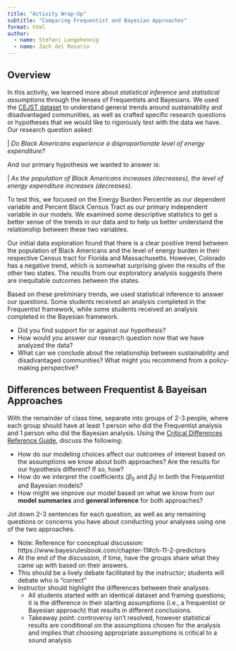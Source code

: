 ```yaml
---
title: "Activity Wrap-Up"
subtitle: "Comparing Frequentist and Bayesian Approaches"
format: html
author: 
  - name: Stefani Langehennig
  - name: Zach del Rosario
---
```



## Overview

In this activity, we learned more about *statistical inference* and *statistical assumptions* through the lenses of Frequentists and Bayesians. We used the [CEJST dataset](https://screeningtool.geoplatform.gov/en/) to understand general trends around sustainability and disadvantaged communities, as well as crafted specific research questions or hypotheses that we would like to rigorously test with the data we have. Our research question asked:

  | _Do Black Americans experience a disproportionate level of energy expenditure?_

And our primary hypothesis we wanted to answer is:

  | _As the population of Black Americans increases (decreases), the level of energy expenditure increases (decreases)._
  
To test this, we focused on the Energy Burden Percentile as our dependent variable and Percent Black Census Tract as our primary independent variable in our models. We examined some descriptive statistics to get a better sense of the trends in our data and to help us better understand the relationship between these two variables. 

Our initial data exploration found that there is a clear positive trend between the population of Black Americans and the level of energy burden in their respective Census tract for Florida and Massachusetts. However, Colorado has a negative trend, which is somewhat surprising given the results of the other two states. The results from our exploratory analysis suggests there are inequitable outcomes between the states.

Based on these preliminary trends, we used statistical inference to answer our questions. Some students received an analysis completed in the Frequentist framework, while some students received an analysis completed in the Bayesian framework. 

::: {.callout-note icon=false title="Questions for the Class"}
- Did you find support for or against our hypothesis?
- How would you answer our research question now that we have analyzed the data?
- What can we conclude about the relationship between sustainability and disadvantaged communities? What might you recommend from a policy-making perspective?
:::

## Differences between Frequentist & Bayeisan Approaches

With the remainder of class time, separate into groups of 2-3 people, where each group should have at least 1 person who did the Frequentist analysis and 1 person who did the Bayesian analysis. Using the [Critical Differences Reference Guide](https://github.com/bayes-bats/tier2-freq-bayes/blob/main/development/03-one-pager-main.qmd), discuss the following:

- How do our modeling choices affect our outcomes of interest based on the assumptions we know about both approaches? Are the results for our hypothesis different? If so, how?
- How do we interpret the coefficients ($\beta_0$ and $\beta_1$) in both the Frequentist and Bayesian models?
- How might we improve our model based on what we know from our **model summaries** and **general inference** for both approaches?

Jot down 2-3 sentences for each question, as well as any remaining questions or concerns you have about conducting your analyses using one of the two approaches.

<!-- solution-begin  -->

- Note: Reference for conceptual discussion: https://www.bayesrulesbook.com/chapter-11#ch-11-2-predictors
- At the end of the discussion, if time, have the groups share what they came up with based on their answers. 
- This should be a lively debate facilitated by the instructor; students will debate who is "correct"
- Instructor should highlight the differences between their analyses. 
  - All students started with an identical dataset and framing questions; it is the difference in their starting assumptions (i.e., a frequentist or Bayesian approach) that results in different conclusions.
  - Takeaway point: controversy isn't resolved, however statistical results are conditional on the assumptions chosen for the analysis and implies that choosing appropriate assumptions is critical to a sound analysis

<!-- solution-end  -->

